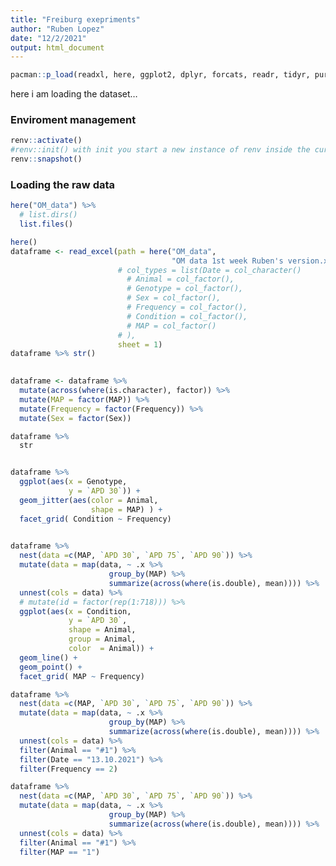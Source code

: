 ```yaml
---
title: "Freiburg exepriments"
author: "Ruben Lopez"
date: "12/2/2021"
output: html_document
---
```




```r
pacman::p_load(readxl, here, ggplot2, dplyr, forcats, readr, tidyr, purrr)
```

here i am loading the dataset...


### Enviroment management

```r
renv::activate()
#renv::init() with init you start a new instance of renv inside the current folder, so only do it one time per project at the main working directory
renv::snapshot()
```


### Loading the raw data


```r
here("OM_data") %>% 
  # list.dirs()
  list.files()
```


```r
here()
dataframe <- read_excel(path = here("OM_data", 
                                    "OM data 1st week Ruben's version.xlsx"), 
                        # col_types = list(Date = col_character()
                          # Animal = col_factor(),
                          # Genotype = col_factor(),
                          # Sex = col_factor(),
                          # Frequency = col_factor(),
                          # Condition = col_factor(),
                          # MAP = col_factor()
                        # ),
                        sheet = 1)
dataframe %>% str()
  
```



```r

dataframe <- dataframe %>% 
  mutate(across(where(is.character), factor)) %>% 
  mutate(MAP = factor(MAP)) %>% 
  mutate(Frequency = factor(Frequency)) %>% 
  mutate(Sex = factor(Sex))

dataframe %>% 
  str



```

```r

dataframe %>% 
  ggplot(aes(x = Genotype,
             y = `APD 30`)) +
  geom_jitter(aes(color = Animal,
                  shape = MAP) ) + 
  facet_grid( Condition ~ Frequency)
  

```







```r
dataframe %>% 
  nest(data =c(MAP, `APD 30`, `APD 75`, `APD 90`)) %>% 
  mutate(data = map(data, ~ .x %>% 
                      group_by(MAP) %>% 
                      summarize(across(where(is.double), mean)))) %>% 
  unnest(cols = data) %>% 
  # mutate(id = factor(rep(1:718))) %>% 
  ggplot(aes(x = Condition,
             y = `APD 30`,
             shape = Animal,
             group = Animal,
             color  = Animal)) +
  geom_line() + 
  geom_point() +
  facet_grid( MAP ~ Frequency)

```

```r
dataframe %>% 
  nest(data =c(MAP, `APD 30`, `APD 75`, `APD 90`)) %>% 
  mutate(data = map(data, ~ .x %>% 
                      group_by(MAP) %>% 
                      summarize(across(where(is.double), mean)))) %>% 
  unnest(cols = data) %>% 
  filter(Animal == "#1") %>% 
  filter(Date == "13.10.2021") %>% 
  filter(Frequency == 2)
```




```r
dataframe %>% 
  nest(data =c(MAP, `APD 30`, `APD 75`, `APD 90`)) %>% 
  mutate(data = map(data, ~ .x %>% 
                      group_by(MAP) %>% 
                      summarize(across(where(is.double), mean)))) %>% 
  unnest(cols = data) %>% 
  filter(Animal == "#1") %>% 
  filter(MAP == "1") 
```

